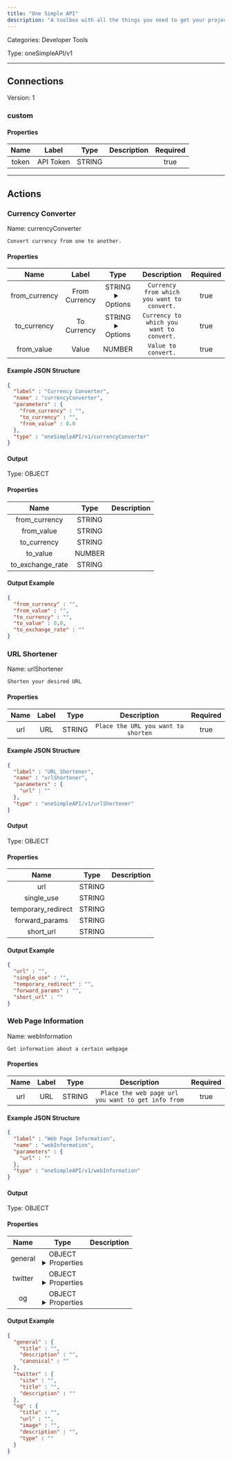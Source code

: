 ```yaml
---
title: "One Simple API"
description: "A toolbox with all the things you need to get your project to success:  Image resize and CDN, PDF and Screenshots generation, Currency Exchange and Discounts, Email Validation, QR codes, and much more!"
---
```



Categories: Developer Tools


Type: oneSimpleAPI/v1

<hr />



## Connections

Version: 1


### custom

#### Properties

|      Name       |      Label     |     Type     |     Description     | Required |
|:---------------:|:--------------:|:------------:|:-------------------:|:--------:|
| token | API Token | STRING |  | true |





<hr />



## Actions


### Currency Converter
Name: currencyConverter

`Convert currency from one to another.`

#### Properties

|      Name       |      Label     |     Type     |     Description     | Required |
|:---------------:|:--------------:|:------------:|:-------------------:|:--------:|
| from_currency | From Currency | STRING <details> <summary> Options </summary> AED, AFN, ALL, AMD, ANG, AOA, ARS, AUD, AWG, AZN, BAM, BBD, BDT, BGN, BHD, BIF, BMD, BND, BOB, BRL, BSD, BTN, BWP, BYN, BZD, CAD, CDF, CHF, CLP, CNY, COP, CRC, CUC, CUP, CVE, CZK, DJF, DKK, DOP, DZD, EGP, ERN, ETB, EUR, FJD, FKP, FOK, GBP, GEL, GGP, GHS, GIP, GMD, GNF, GTQ, GYD, HKD, HNL, HRK, HTG, HUF, IDR, ILS, IMP, INR, IQD, IRR, ISK, JMD, JOD, JPY, KES, KGS, KHR, KID, KMF, KRW, KWD, KYD, KZT, LAK, LBP, LKR, LRD, LSL, LYD, MAD, MDL, MGA, MKD, MMK, MNT, MOP, MRU, MUR, MVR, MWK, MXN, MYR, MZN, NAD, NGN, NIO, NOK, NPR, NZD, OMR, PAB, PEN, PGK, PHP, PKR, PLN, PYG, QAR, RON, RSD, RUB, RWF, SAR, SBD, SCR, SDG, SEK, SGD, SHP, SLL, SOS, SRD, SSP, STN, SYP, SZL, THB, TJS, TMT, TND, TOP, TRY, TTD, TVD, TWD, TZS, UAH, UGX, USD, UYU, UZS, VES, VND, VUV, WST, XAF, XCD, XDR, XOF, XPF, YER, ZAR, ZMW </details> | `Currency from which you want to convert.` | true |
| to_currency | To Currency | STRING <details> <summary> Options </summary> AED, AFN, ALL, AMD, ANG, AOA, ARS, AUD, AWG, AZN, BAM, BBD, BDT, BGN, BHD, BIF, BMD, BND, BOB, BRL, BSD, BTN, BWP, BYN, BZD, CAD, CDF, CHF, CLP, CNY, COP, CRC, CUC, CUP, CVE, CZK, DJF, DKK, DOP, DZD, EGP, ERN, ETB, EUR, FJD, FKP, FOK, GBP, GEL, GGP, GHS, GIP, GMD, GNF, GTQ, GYD, HKD, HNL, HRK, HTG, HUF, IDR, ILS, IMP, INR, IQD, IRR, ISK, JMD, JOD, JPY, KES, KGS, KHR, KID, KMF, KRW, KWD, KYD, KZT, LAK, LBP, LKR, LRD, LSL, LYD, MAD, MDL, MGA, MKD, MMK, MNT, MOP, MRU, MUR, MVR, MWK, MXN, MYR, MZN, NAD, NGN, NIO, NOK, NPR, NZD, OMR, PAB, PEN, PGK, PHP, PKR, PLN, PYG, QAR, RON, RSD, RUB, RWF, SAR, SBD, SCR, SDG, SEK, SGD, SHP, SLL, SOS, SRD, SSP, STN, SYP, SZL, THB, TJS, TMT, TND, TOP, TRY, TTD, TVD, TWD, TZS, UAH, UGX, USD, UYU, UZS, VES, VND, VUV, WST, XAF, XCD, XDR, XOF, XPF, YER, ZAR, ZMW </details> | `Currency to which you want to convert.` | true |
| from_value | Value | NUMBER | `Value to convert.` | true |

#### Example JSON Structure
```json
{
  "label" : "Currency Converter",
  "name" : "currencyConverter",
  "parameters" : {
    "from_currency" : "",
    "to_currency" : "",
    "from_value" : 0.0
  },
  "type" : "oneSimpleAPI/v1/currencyConverter"
}
```

#### Output



Type: OBJECT


#### Properties

|     Name     |     Type     |     Description     |
|:------------:|:------------:|:-------------------:|
| from_currency | STRING |  |
| from_value | STRING |  |
| to_currency | STRING |  |
| to_value | NUMBER |  |
| to_exchange_rate | STRING |  |




#### Output Example
```json
{
  "from_currency" : "",
  "from_value" : "",
  "to_currency" : "",
  "to_value" : 0.0,
  "to_exchange_rate" : ""
}
```


### URL Shortener
Name: urlShortener

`Shorten your desired URL`

#### Properties

|      Name       |      Label     |     Type     |     Description     | Required |
|:---------------:|:--------------:|:------------:|:-------------------:|:--------:|
| url | URL | STRING | `Place the URL you want to shorten` | true |

#### Example JSON Structure
```json
{
  "label" : "URL Shortener",
  "name" : "urlShortener",
  "parameters" : {
    "url" : ""
  },
  "type" : "oneSimpleAPI/v1/urlShortener"
}
```

#### Output



Type: OBJECT


#### Properties

|     Name     |     Type     |     Description     |
|:------------:|:------------:|:-------------------:|
| url | STRING |  |
| single_use | STRING |  |
| temporary_redirect | STRING |  |
| forward_params | STRING |  |
| short_url | STRING |  |




#### Output Example
```json
{
  "url" : "",
  "single_use" : "",
  "temporary_redirect" : "",
  "forward_params" : "",
  "short_url" : ""
}
```


### Web Page Information
Name: webInformation

`Get information about a certain webpage`

#### Properties

|      Name       |      Label     |     Type     |     Description     | Required |
|:---------------:|:--------------:|:------------:|:-------------------:|:--------:|
| url | URL | STRING | `Place the web page url you want to get info from` | true |

#### Example JSON Structure
```json
{
  "label" : "Web Page Information",
  "name" : "webInformation",
  "parameters" : {
    "url" : ""
  },
  "type" : "oneSimpleAPI/v1/webInformation"
}
```

#### Output



Type: OBJECT


#### Properties

|     Name     |     Type     |     Description     |
|:------------:|:------------:|:-------------------:|
| general | OBJECT <details> <summary> Properties </summary> &#123;STRING\(title), STRING\(description), STRING\(canonical)&#125; </details> |  |
| twitter | OBJECT <details> <summary> Properties </summary> &#123;STRING\(site), STRING\(title), STRING\(description)&#125; </details> |  |
| og | OBJECT <details> <summary> Properties </summary> &#123;STRING\(title), STRING\(url), STRING\(image), STRING\(description), STRING\(type)&#125; </details> |  |




#### Output Example
```json
{
  "general" : {
    "title" : "",
    "description" : "",
    "canonical" : ""
  },
  "twitter" : {
    "site" : "",
    "title" : "",
    "description" : ""
  },
  "og" : {
    "title" : "",
    "url" : "",
    "image" : "",
    "description" : "",
    "type" : ""
  }
}
```




